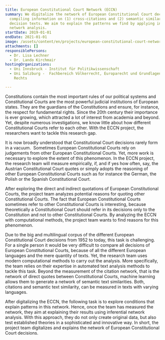 ```yaml
---
title: European Constitutional Court Network (ECCN)
summary: We digitalize the network of European Constitutional Court decisions by
  compiling information on (1) cross-citations and (2) semantic similarities of
  decision texts. We aim to explain the patterns we find by applying inferential
  network analysis.
startDate: 2019-01-01
endDate: 2021-01-01
image: /assets/content/en/projects/european-constitutional-court-network-eccn/logo_eccn.png
attachments: []
responsiblePersons:
  - Dr. Lisa Lechner
  - Dr. Lando Kirchmair
hostingOrganizations:
  - Uni Innsbruck - Institut für Politikwissenschaft
  - Uni Salzburg -  Fachbereich Völkerrecht, Europarecht und Grundlagen des
    Rechts

---
```

Constitutions contain the most important rules of our political systems and Constitutional Courts are the most powerful judicial institutions of European states. They are the guardians of the Constitutions and ensure, for instance, the respect for fundamental rights. Since the 20th century their importance is ever growing, which attracted a lot of interest from academia and beyond. Yet, despite numerous investigations, we know little about how different Constitutional Courts refer to each other. With the ECCN project, the researchers want to tackle this research gap.

It is now broadly understood that Constitutional Court decisions rarely form in a vacuum.  Sometimes European Constitutional Courts rely on judgements from other European Constitutional Courts. Yet, more work is necessary to explore the extent of this phenomenon. In the ECCN project, the research team will measure empirically, if, and if yes how often, say, the Austrian Constitutional Court quotes or simply adopts the reasoning of other European Constitutional Courts such as for instance the German, the Polish or the Spanish Constitutional Court.

After exploring the direct and indirect quotations of European Constitutional Courts, the project team analyzes potential reasons for quoting other Constitutional Courts. The fact that European Constitutional Courts sometimes refer to other Constitutional Courts is interesting, because theoretically a Constitutional Court should refer in its decisions only to the Constitution and not to other Constitutional Courts. By analyzing the ECCN with computational methods, the project team wants to find reasons for this phenomenon.

Due to the big and multilingual corpus of the different European Constitutional Court decisions from 1952 to today, this task is challenging. For a single person it would be very difficult to compare all decisions of European Constitutional Courts, because of all the different European languages and the mere quantity of texts. Yet, the research team uses modern computational methods to carry out the analysis. More specifically, the team relies on their expertise in automated text analysis methods to tackle this task. Beyond the measurement of the citation network, that is the network of direct quotes between Constitutional Courts, machine learning allows them to generate a network of semantic text similarities. Both, citations and semantic text similarity, can be measured in texts with varying languages.

After digitalizing the ECCN, the following task is to explore conditions that explain patterns in this network. Hence, once the team has measured the network, they aim at explaining their results using inferential network analysis. With this approach, they do not only create original data, but also test established theories in a sophisticated and innovative way. In short, the project team digitalizes and explains the network of European Constitutional Court decisions.